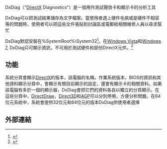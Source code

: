 {{noteTA|G1=IT}}
{{Infobox software
| name = DirectX Diagnostics
| logo = 
| logo_size = 
| screenshot_size = 147px
| caption = 
| included_with = [[Windows_98#Windows_98_Second_Edition|Windows 98 Second Edition]], all other Windows versions with DirectX 6.0 or later
| replaces = DXInfo
| replaced_by = 
| related_components = [[DirectX|DirectX]]
}}

DxDiag（"[[DirectX|DirectX]] Diagnostics"）是一個用作測試聲效卡和顯示卡的分析工具
 
DxDiag可以把測試結果儲存為文字檔案。當使用者遇上硬件毛病或是硬件不相容等的問題時，使用者可以把這些文件張貼到討論區或電郵給相關維修人員以尋求幫忙

DxDiag默認安裝在%SystemRoot%\System32<ref>{{Cite web |url=http://support.microsoft.com/kb/190900 |title=DirectX: Description of the DirectX Diagnostic Tool |publisher=Microsoft |date=2007-05-07 |accessdate=2008-03-03 |archive-date=2008-03-05 |archive-url=https://web.archive.org/web/20080305082726/http://support.microsoft.com/kb/190900 |dead-url=no }}</ref>。在[[Windows_Vista|Windows Vista]]和[[Windows_7|Windows 7]], DxDiag只可顯示資訊，不可用於測試硬件和部份DirectX元件。<ref>{{Cite web |url=http://blogs.msdn.com/al_msft/archive/2006/03/20/555065.aspx |title=XNA Framework Goals |accessdate=2010-04-21 |archive-date=2008-02-18 |archive-url=https://web.archive.org/web/20080218095220/http://blogs.msdn.com/al_msft/archive/2006/03/20/555065.aspx |dead-url=no }}</ref>

== 功能 ==

系統分頁會顯示[[DirectX|DirectX]]的版本，該電腦的名稱，作業系統版本，BIOS的資訊和其他資料顯示分頁中，會顯示有關目前顯示的設定，還會有顯示卡的相關資料。如果該電腦有多於一個的顯示器，DxDiag會把它們的資料各自以獨立的分頁顯示。在這些分頁中，[[DirectDraw|DirectDraw]]，[[Direct3D|Direct3D]]和[[AGP|AGP]]可以分別停用，方便分析問題。在64位元系統中，系統會提供32位元和64位元的版本DxDiag供使用者選擇

== 外部連結 ==
{{reflist}}

{{Windows-software-stub}}